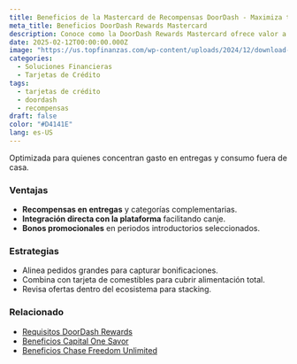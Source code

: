 ```yaml
---
title: Beneficios de la Mastercard de Recompensas DoorDash - Maximiza tus Ahorros en Comida
meta_title: Beneficios DoorDash Rewards Mastercard
description: Conoce como la DoorDash Rewards Mastercard ofrece valor a usuarios frecuentes de entregas con recompensas y flexibilidad.
date: 2025-02-12T00:00:00.000Z
image: "https://us.topfinanzas.com/wp-content/uploads/2024/12/download-9.webp"
categories:
  - Soluciones Financieras
  - Tarjetas de Crédito
tags:
  - tarjetas de crédito
  - doordash
  - recompensas
draft: false
color: "#D4141E"
lang: es-US
---
```


Optimizada para quienes concentran gasto en entregas y consumo fuera de casa.

### Ventajas

- **Recompensas en entregas** y categorías complementarias.
- **Integración directa con la plataforma** facilitando canje.
- **Bonos promocionales** en periodos introductorios seleccionados.

### Estrategias

- Alinea pedidos grandes para capturar bonificaciones.
- Combina con tarjeta de comestibles para cubrir alimentación total.
- Revisa ofertas dentro del ecosistema para stacking.

<AdZone id="us_site_4" />

### Relacionado

- [Requisitos DoorDash Rewards](/soluciones-financieras/requisitos-de-la-mastercard-de-recompensas-de-doordash-como-calificar)
- [Beneficios Capital One Savor](/soluciones-financieras/beneficios-de-la-tarjeta-de-credito-capital-one-savor-rewards)
- [Beneficios Chase Freedom Unlimited](/soluciones-financieras/beneficios-de-la-tarjeta-de-credito-chase-freedom-unlimited-cashback-ilimitado-y-mas)
